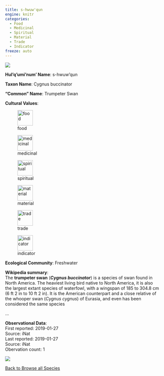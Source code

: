 ```yaml
---
title: s-hwuw'qun
engine: knitr
categories:
  - Food
  - Medicinal
  - Spiritual
  - Material
  - Trade
  - Indicator
freeze: auto
---
```

![](https://inaturalist-open-data.s3.amazonaws.com/photos/166155969/medium.jpeg){fig-alt="s-hwuw'qun - Trumpeter Swan"}

**Hul'q'umi'num' Name**: s-hwuw'qun



**Taxon Name**: Cygnus buccinator

**"Common" Name**: Trumpeter Swan

**Cultural Values**:  

::: {layout-nrow=1 style="width:60%"}
![food](/files/food.svg){width=50px}

![medicinal](/files/medicinal.svg){width=50px}

![spiritual](/files/spiritual.svg){width=50px}

![material](/files/material.svg){width=50px}

![trade](/files/trade.svg){width=50px}

![indicator](/files/indicator.svg){width=50px}
:::

**Ecological Community**: Freshwater

**Wikipedia summary**:  
The <b>trumpeter swan</b> (<i><b>Cygnus buccinator</b></i>) is a species of swan found in North America. The heaviest living bird native to North America, it is also the largest extant species of waterfowl, with a wingspan of 185 to 304.8&#160;cm (6&#160;ft 2 in to 10&#160;ft 2 in). It is the American counterpart and a close relative of the whooper swan (<i>Cygnus cygnus</i>) of Eurasia, and even has been considered the same species</p>...

**Observational Data**:   
First reported: 2019-01-27  
Source: iNat  
Last reported: 2019-01-27  
Source: iNat  
Obervation count: 1

![](community_dist.png)

[<i class="fa fa-arrow-left" aria-hidden="true"></i> Back to Browse all Species](/taxa.html)
